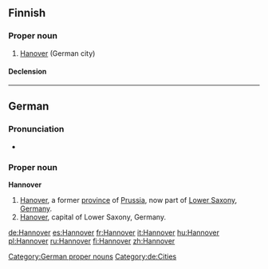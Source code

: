 ==Finnish==

===Proper noun===
{{infl|fi|proper noun}}

# [[Hanover]] (German city)

====Declension====
{{fi-decl-risti|Hannover|np=1}}

----

==German==

===Pronunciation===
* {{audio|De-Hannover-pronunciation.ogg|audio}}

===Proper noun===
'''Hannover'''

# [[Hanover]], a former [[province]] of [[Prussia]], now part of [[Lower Saxony]], [[Germany]].
# [[Hanover]], capital of Lower Saxony, Germany.

[[Category:German proper nouns]]
[[Category:de:Cities]]

[[de:Hannover]]
[[es:Hannover]]
[[fr:Hannover]]
[[it:Hannover]]
[[hu:Hannover]]
[[pl:Hannover]]
[[ru:Hannover]]
[[fi:Hannover]]
[[zh:Hannover]]